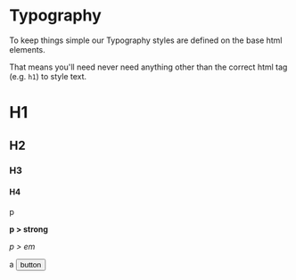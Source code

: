 
<Meta title="Theme/Typography" />

<Theme />

# Typography

To keep things simple our Typography styles are defined on the base html elements.

That means you'll need never need anything other than the correct html tag (e.g. `h1`) to style text.

<Canvas>
  <h1>H1</h1>
</Canvas>

<Canvas>
  <h2>H2</h2>
</Canvas>

<Canvas>
  <h3>H3</h3>
</Canvas>

<Canvas>
  <h4>H4</h4>
</Canvas>

<Canvas>
  <p>p</p>
</Canvas>

<Canvas>
  <p>
    <strong>p > strong</strong>
  </p>
</Canvas>

<Canvas>
  <p>
    <em>p > em</em>
  </p>
</Canvas>

<Canvas>
  <a>a</a>
</Canvas>

<Canvas>
  <button>button</button>
</Canvas>

